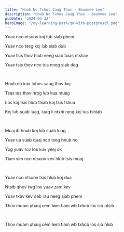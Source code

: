 ```yaml
---
title: "Hnub No Txhos Caug Thov - Bounmee Lee"
description: "Hnub No Txhos Caug Thov - Bounmee Lee"
pubDate: "2024-03-22"
heroImage: "/my-learning-path/go-with-postgresql.png"
---
```


Yuav nco ntsoov koj lub siab phem

Yuav nco tseg koj lub siab dub

Yuav tsis thov hlub neeg siab txias ntshav

Yuav tsis thov nco tus neeg siab dag

<br />

Hnub no kuv txhos caug thov koj

Tsas tes thov nrog lub kua muag

Los koj tsis hlub thiab koj tsis tshua

Koj lub suab luag, luag li ntxhi nrog koj tus tshiab

<br />

Muaj ib hnub koj lub suab luag

Yuav ua suab quaj nco txog hnub no

Yog yuav rov los kuv yeej ok

Tiam sim nco ntsoov kev hlub tsis muaj

<br />

Yuav nco ntsoov tsis hlub koj dua

Ntsib qhov twg los yuav zam kev

Yuav txav kev deb rau neeg siab phem

Thov muam phauj cem lwm tiam wb txhob los sib ntsib

<br />

Thov muam phauj cem lwm tiam wb txhob los sib hlub
